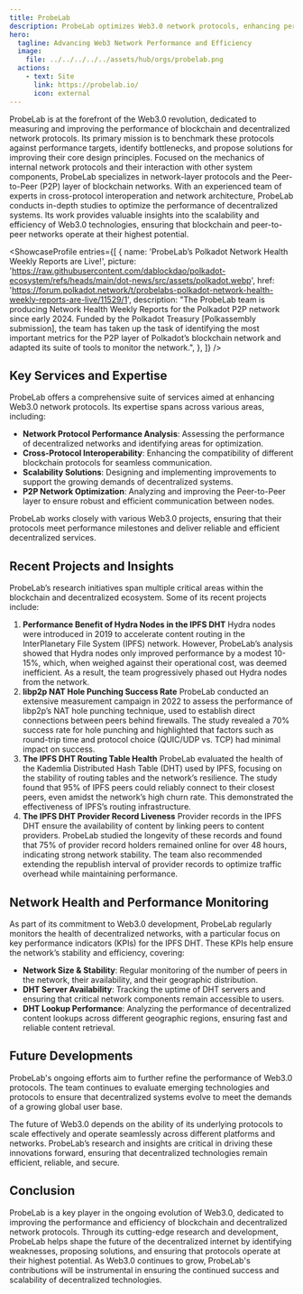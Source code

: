 ```yaml
---
title: ProbeLab
description: ProbeLab optimizes Web3.0 network protocols, enhancing performance, scalability, and interoperability in blockchain and decentralized systems.
hero:
  tagline: Advancing Web3 Network Performance and Efficiency
  image: 
    file: ../../../../../assets/hub/orgs/probelab.png
  actions:
    - text: Site
      link: https://probelab.io/
      icon: external
---
```



ProbeLab is at the forefront of the Web3.0 revolution, dedicated to measuring and improving the performance of blockchain and decentralized network protocols. Its primary mission is to benchmark these protocols against performance targets, identify bottlenecks, and propose solutions for improving their core design principles. Focused on the mechanics of internal network protocols and their interaction with other system components, ProbeLab specializes in network-layer protocols and the Peer-to-Peer (P2P) layer of blockchain networks.
With an experienced team of experts in cross-protocol interoperation and network architecture, ProbeLab conducts in-depth studies to optimize the performance of decentralized systems. Its work provides valuable insights into the scalability and efficiency of Web3.0 technologies, ensuring that blockchain and peer-to-peer networks operate at their highest potential.

<ShowcaseProfile
  entries={[
    {
      name: 'ProbeLab’s Polkadot Network Health Weekly Reports are Live!',
      picture: 'https://raw.githubusercontent.com/dablockdao/polkadot-ecosystem/refs/heads/main/dot-news/src/assets/polkadot.webp',
      href: 'https://forum.polkadot.network/t/probelabs-polkadot-network-health-weekly-reports-are-live/11529/1',
      description:
        "The ProbeLab team is producing Network Health Weekly Reports for the Polkadot P2P network since early 2024. Funded by the Polkadot Treasury [Polkassembly submission], the team has taken up the task of identifying the most important metrics for the P2P layer of Polkadot’s blockchain network and adapted its suite of tools to monitor the network.",
    },
  ]}
/>

## Key Services and Expertise
ProbeLab offers a comprehensive suite of services aimed at enhancing Web3.0 network protocols. Its expertise spans across various areas, including:

- **Network Protocol Performance Analysis**: Assessing the performance of decentralized networks and identifying areas for optimization.
- **Cross-Protocol Interoperability**: Enhancing the compatibility of different blockchain protocols for seamless communication.
- **Scalability Solutions**: Designing and implementing improvements to support the growing demands of decentralized systems.
- **P2P Network Optimization**: Analyzing and improving the Peer-to-Peer layer to ensure robust and efficient communication between nodes.

ProbeLab works closely with various Web3.0 projects, ensuring that their protocols meet performance milestones and deliver reliable and efficient decentralized services.

## Recent Projects and Insights
ProbeLab’s research initiatives span multiple critical areas within the blockchain and decentralized ecosystem. Some of its recent projects include:
1. **Performance Benefit of Hydra Nodes in the IPFS DHT** Hydra nodes were introduced in 2019 to accelerate content routing in the InterPlanetary File System (IPFS) network. However, ProbeLab’s analysis showed that Hydra nodes only improved performance by a modest 10-15%, which, when weighed against their operational cost, was deemed inefficient. As a result, the team progressively phased out Hydra nodes from the network.
2. **libp2p NAT Hole Punching Success Rate** ProbeLab conducted an extensive measurement campaign in 2022 to assess the performance of libp2p’s NAT hole punching technique, used to establish direct connections between peers behind firewalls. The study revealed a 70% success rate for hole punching and highlighted that factors such as round-trip time and protocol choice (QUIC/UDP vs. TCP) had minimal impact on success.
3. **The IPFS DHT Routing Table Health** ProbeLab evaluated the health of the Kademlia Distributed Hash Table (DHT) used by IPFS, focusing on the stability of routing tables and the network’s resilience. The study found that 95% of IPFS peers could reliably connect to their closest peers, even amidst the network’s high churn rate. This demonstrated the effectiveness of IPFS’s routing infrastructure.
4. **The IPFS DHT Provider Record Liveness** Provider records in the IPFS DHT ensure the availability of content by linking peers to content providers. ProbeLab studied the longevity of these records and found that 75% of provider record holders remained online for over 48 hours, indicating strong network stability. The team also recommended extending the republish interval of provider records to optimize traffic overhead while maintaining performance.

## Network Health and Performance Monitoring
As part of its commitment to Web3.0 development, ProbeLab regularly monitors the health of decentralized networks, with a particular focus on key performance indicators (KPIs) for the IPFS DHT. These KPIs help ensure the network’s stability and efficiency, covering:

- **Network Size & Stability**: Regular monitoring of the number of peers in the network, their availability, and their geographic distribution.
- **DHT Server Availability**: Tracking the uptime of DHT servers and ensuring that critical network components remain accessible to users.
- **DHT Lookup Performance**: Analyzing the performance of decentralized content lookups across different geographic regions, ensuring fast and reliable content retrieval.

## Future Developments
ProbeLab's ongoing efforts aim to further refine the performance of Web3.0 protocols. The team continues to evaluate emerging technologies and protocols to ensure that decentralized systems evolve to meet the demands of a growing global user base.

The future of Web3.0 depends on the ability of its underlying protocols to scale effectively and operate seamlessly across different platforms and networks. ProbeLab’s research and insights are critical in driving these innovations forward, ensuring that decentralized technologies remain efficient, reliable, and secure.

## Conclusion
ProbeLab is a key player in the ongoing evolution of Web3.0, dedicated to improving the performance and efficiency of blockchain and decentralized network protocols. Through its cutting-edge research and development, ProbeLab helps shape the future of the decentralized internet by identifying weaknesses, proposing solutions, and ensuring that protocols operate at their highest potential. As Web3.0 continues to grow, ProbeLab's contributions will be instrumental in ensuring the continued success and scalability of decentralized technologies.